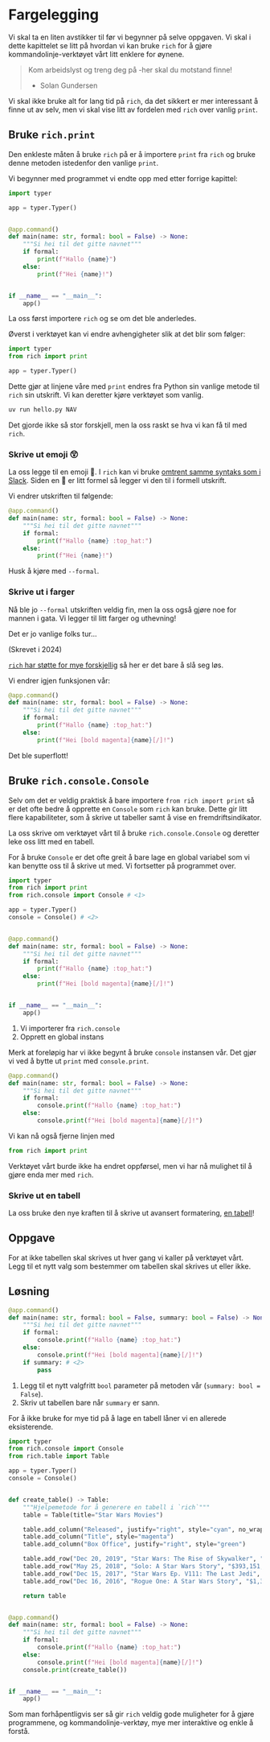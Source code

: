 # Fargelegging

Vi skal ta en liten avstikker til før vi begynner på selve oppgaven. Vi skal i
dette kapittelet se litt på hvordan vi kan bruke `rich` for å gjøre
kommandolinje-verktøyet vårt litt enklere for øynene.

::: {.column-margin}
> Kom arbeidslyst og treng deg på -her skal du motstand finne!
>
> - Solan Gundersen
:::

Vi skal ikke bruke alt for lang tid på `rich`, da det sikkert er mer interessant
å finne ut av selv, men vi skal vise litt av fordelen med `rich` over vanlig
`print`.

## Bruke `rich.print`

Den enkleste måten å bruke `rich` på er å importere `print` fra `rich` og bruke
denne metoden istedenfor den vanlige `print`.

Vi begynner med programmet vi endte opp med etter forrige kapittel:

```python
import typer

app = typer.Typer()


@app.command()
def main(name: str, formal: bool = False) -> None:
    """Si hei til det gitte navnet"""
    if formal:
        print(f"Hallo {name}")
    else:
        print(f"Hei {name}!")


if __name__ == "__main__":
    app()
```

La oss først importere `rich` og se om det ble anderledes.

Øverst i verktøyet kan vi endre avhengigheter slik at det blir som følger:

```python
import typer
from rich import print

app = typer.Typer()
```

Dette gjør at linjene våre med `print` endres fra Python sin vanlige metode til
`rich` sin utskrift. Vi kan deretter kjøre verktøyet som vanlig.

```bash
uv run hello.py NAV
```

Det gjorde ikke så stor forskjell, men la oss raskt se hva vi kan få til med
`rich`.

### Skrive ut emoji 😲

La oss legge til en emoji 🎩. I `rich` kan vi bruke [omtrent samme
syntaks som i Slack](https://rich.readthedocs.io/en/stable/markup.html#emoji).
Siden en 🎩 er litt formel så legger vi den til i formell utskrift.

Vi endrer utskriften til følgende:

```python
@app.command()
def main(name: str, formal: bool = False) -> None:
    """Si hei til det gitte navnet"""
    if formal:
        print(f"Hallo {name} :top_hat:")
    else:
        print(f"Hei {name}!")
```

Husk å kjøre med `--formal`.

### Skrive ut i farger

Nå ble jo `--formal` utskriften veldig fin, men la oss også gjøre noe for mannen
i gata. Vi legger til litt farger og uthevning!

::: {.column-margin}
Det er jo vanlige folks tur...

(Skrevet i 2024)
:::

[`rich` har støtte for mye
forskjellig](https://rich.readthedocs.io/en/stable/markup.html#syntax) så her er
det bare å slå seg løs.

Vi endrer igjen funksjonen vår:

```python
@app.command()
def main(name: str, formal: bool = False) -> None:
    """Si hei til det gitte navnet"""
    if formal:
        print(f"Hallo {name} :top_hat:")
    else:
        print(f"Hei [bold magenta]{name}[/]!")
```

Det ble superflott!

## Bruke `rich.console.Console`

Selv om det er veldig praktisk å bare importere `from rich import print` så er
det ofte bedre å opprette en `Console` som `rich` kan bruke. Dette gir litt
flere kapabiliteter, som å skrive ut tabeller samt å vise en
fremdriftsindikator.

La oss skrive om verktøyet vårt til å bruke `rich.console.Console` og deretter
leke oss litt med en tabell.

For å bruke `Console` er det ofte greit å bare lage en global variabel som vi
kan benytte oss til å skrive ut med. Vi fortsetter på programmet over.

```python
import typer
from rich import print
from rich.console import Console # <1>

app = typer.Typer()
console = Console() # <2>


@app.command()
def main(name: str, formal: bool = False) -> None:
    """Si hei til det gitte navnet"""
    if formal:
        print(f"Hallo {name} :top_hat:")
    else:
        print(f"Hei [bold magenta]{name}[/]!")


if __name__ == "__main__":
    app()
```
1. Vi importerer fra `rich.console`
2. Opprett en global instans

Merk at foreløpig har vi ikke begynt å bruke `console` instansen vår. Det gjør
vi ved å bytte ut `print` med `console.print`.

```python
@app.command()
def main(name: str, formal: bool = False) -> None:
    """Si hei til det gitte navnet"""
    if formal:
        console.print(f"Hallo {name} :top_hat:")
    else:
        console.print(f"Hei [bold magenta]{name}[/]!")
```

::: {.column-margin}
Vi kan nå også fjerne linjen med

```python
from rich import print
```
:::

Verktøyet vårt burde ikke ha endret oppførsel, men vi har nå mulighet til å
gjøre enda mer med `rich`.

### Skrive ut en tabell

La oss bruke den nye kraften til å skrive ut avansert formatering, [en
tabell](https://rich.readthedocs.io/en/stable/tables.html)!

::: {.callout-tip}
## Oppgave
For at ikke tabellen skal skrives ut hver gang vi kaller på verktøyet vårt. Legg
til et nytt valg som bestemmer om tabellen skal skrives ut eller ikke.
:::

::: {.callout-note collapse="true"}
## Løsning
```python
@app.command()
def main(name: str, formal: bool = False, summary: bool = False) -> None: # <1>
    """Si hei til det gitte navnet"""
    if formal:
        console.print(f"Hallo {name} :top_hat:")
    else:
        console.print(f"Hei [bold magenta]{name}[/]!")
    if summary: # <2>
        pass
```
1. Legg til et nytt valgfritt `bool` parameter på metoden vår (`summary: bool = False`).
2. Skriv ut tabellen bare når `summary` er sann.
:::

For å ikke bruke for mye tid på å lage en tabell låner vi en allerede eksisterende.

```python
import typer
from rich.console import Console
from rich.table import Table

app = typer.Typer()
console = Console()


def create_table() -> Table:
    """Hjelpemetode for å generere en tabell i `rich`"""
    table = Table(title="Star Wars Movies")

    table.add_column("Released", justify="right", style="cyan", no_wrap=True)
    table.add_column("Title", style="magenta")
    table.add_column("Box Office", justify="right", style="green")

    table.add_row("Dec 20, 2019", "Star Wars: The Rise of Skywalker", "$952,110,690")
    table.add_row("May 25, 2018", "Solo: A Star Wars Story", "$393,151,347")
    table.add_row("Dec 15, 2017", "Star Wars Ep. V111: The Last Jedi", "$1,332,539,889")
    table.add_row("Dec 16, 2016", "Rogue One: A Star Wars Story", "$1,332,439,889")

    return table


@app.command()
def main(name: str, formal: bool = False) -> None:
    """Si hei til det gitte navnet"""
    if formal:
        console.print(f"Hallo {name} :top_hat:")
    else:
        console.print(f"Hei [bold magenta]{name}[/]!")
    console.print(create_table())


if __name__ == "__main__":
    app()
```

Som man forhåpentligvis ser så gir `rich` veldig gode muligheter for å gjøre
programmene, og kommandolinje-verktøy, mye mer interaktive og enkle å forstå.
